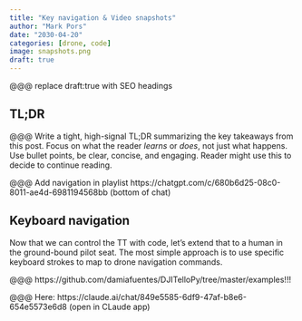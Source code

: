 ```yaml
---
title: "Key navigation & Video snapshots"
author: "Mark Pors"
date: "2030-04-20"
categories: [drone, code]
image: snapshots.png
draft: true
---
```


@@@ replace draft:true with SEO headings

::: {.callout-tip collapse="true"}
## TL;DR
@@@ Write a tight, high-signal TL;DR summarizing the key takeaways from this post. Focus on what the reader *learns* or *does*, not just what happens. Use bullet points, be clear, concise, and engaging. Reader might use this to decide to continue reading.
:::

@@@ Add navigation in playlist https://chatgpt.com/c/680b6d25-08c0-8011-ae4d-6981194568bb (bottom of chat)

## Keyboard navigation

Now that we can control the TT with code, let's extend that to a human in the ground-bound pilot seat. The most simple approach is to use specific keyboard strokes to map to drone navigation commands.

@@@ https://github.com/damiafuentes/DJITelloPy/tree/master/examples!!!

@@@ Here: https://claude.ai/chat/849e5585-6df9-47af-b8e6-654e5573e6d8 (open in CLaude app)

